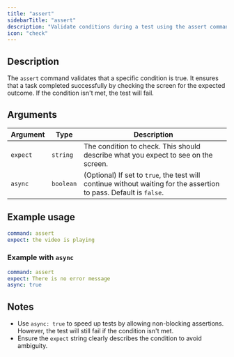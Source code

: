 ```yaml
---
title: "assert"
sidebarTitle: "assert"
description: "Validate conditions during a test using the assert command."
icon: "check"
---
```



<Replay />
<Example />

## Description
The `assert` command validates that a specific condition is true. It ensures that a task completed successfully by checking the screen for the expected outcome. If the condition isn't met, the test will fail.

## Arguments
| Argument   | Type      | Description                                                                 |
|------------|-----------|-----------------------------------------------------------------------------|
| `expect`   | `string`  | The condition to check. This should describe what you expect to see on the screen. |
| `async`    | `boolean` | (Optional) If set to `true`, the test will continue without waiting for the assertion to pass. Default is `false`. |

## Example usage

```yaml
command: assert
expect: the video is playing
```

### Example with `async`

```yaml
command: assert
expect: There is no error message
async: true
```

## Notes
- Use `async: true` to speed up tests by allowing non-blocking assertions. However, the test will still fail if the condition isn't met.
- Ensure the `expect` string clearly describes the condition to avoid ambiguity.
